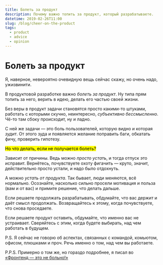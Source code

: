 ```yaml
---
title: Болеть за продукт
description: Почему важно топить за продукт, который разрабатываете.
datetime: 2019-02-26T11:00
slug: /blog/cheer-on-the-product
tags:
  - product
  - advice
  - opinion
---
```


# Болеть за продукт

Я, наверное, невероятно очевидную вещь сейчас скажу, но очень надо, ужизвинити.

В продуктовой разработке важно _болеть за продукт_. Ну типа прям топить за него, верить в идею, делать его частью своей жизни.

Без веры в продукт задачи становятся просто какими-то штуками, работать с которыми скучно, неинтересно, _субъективно бессмысленно_. Чё-то там сбоку происходит, ну и ладно.

С ней же задачи — это боль пользователей, которую видно и которая _зудит_. От этого зуда и появляется желание поправить баги, обкатать фичу, проверить гипотезу.

<mark>Но что делать, если не получается болеть?</mark>

Зависит от причины. Ведь можно _просто устать_, и тогда отпуск это исправит. Вернётесь, почувствуете охоту фигачить — круто, значит, действительно просто устали, и надо было отдохнуть.

А можно _устать от продукта_. Так бывает, люди меняются, всё нормально. Осознайте, насколько сильно просели мотивация и польза (вам и от вас) и примите решение, что делать дальше.

Если решаете продолжать разрабатывать, обдумайте, что вас держит и даёт смысл продолжать. Возвращайтесь к этому, когда почувствуете, что снова проседаете.

Если решаете продукт оставить, обдумайте, что именно вас не устраивает. Сверяйтесь с этим, когда будете выбирать, над чем работать в будущем.

P.S. Я сейчас не говорю об аспектах, связанных с командой, комьютом, офисом, плюшками и проч. Речь именно о том, над чем вы работаете.

P.P.S. Примерно о том же, но гораздо подробнее, я писал во [«Фронтенд — это не больно!»](https://bespoyasov.ru/front-not-pain/)
